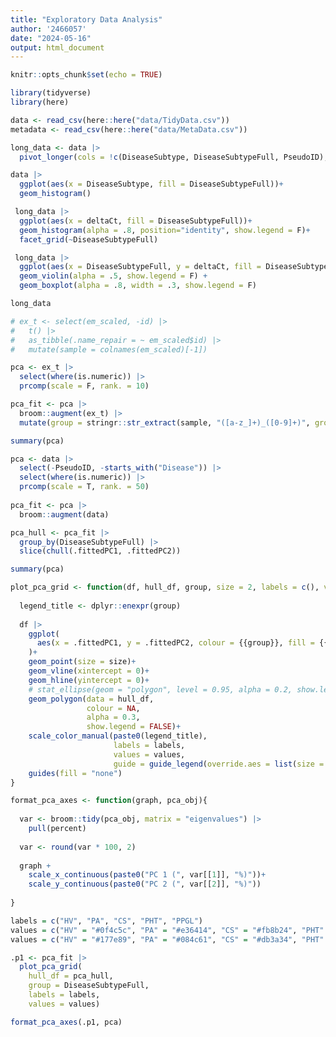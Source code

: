 ```yaml
---
title: "Exploratory Data Analysis"
author: '2466057'
date: "2024-05-16"
output: html_document
---
```


```r
knitr::opts_chunk$set(echo = TRUE)
```

```r
library(tidyverse)
library(here)
```

```r

data <- read_csv(here::here("data/TidyData.csv"))
metadata <- read_csv(here::here("data/MetaData.csv"))

```

```r

long_data <- data |> 
  pivot_longer(cols = !c(DiseaseSubtype, DiseaseSubtypeFull, PseudoID), names_to = "mRNA", values_to = "deltaCt")

```

```r
data |> 
  ggplot(aes(x = DiseaseSubtype, fill = DiseaseSubtypeFull))+
  geom_histogram()
```

```r

 long_data |> 
  ggplot(aes(x = deltaCt, fill = DiseaseSubtypeFull))+
  geom_histogram(alpha = .8, position="identity", show.legend = F)+
  facet_grid(~DiseaseSubtypeFull)

```

```r

 long_data |> 
  ggplot(aes(x = DiseaseSubtypeFull, y = deltaCt, fill = DiseaseSubtypeFull))+
  geom_violin(alpha = .5, show.legend = F) + 
  geom_boxplot(alpha = .8, width = .3, show.legend = F)

```

```r

long_data

```

```r
# ex_t <- select(em_scaled, -id) |> 
#   t() |> 
#   as_tibble(.name_repair = ~ em_scaled$id) |> 
#   mutate(sample = colnames(em_scaled)[-1])
```


```r
pca <- ex_t |> 
  select(where(is.numeric)) |> 
  prcomp(scale = F, rank. = 10)

pca_fit <- pca |> 
  broom::augment(ex_t) |> 
  mutate(group = stringr::str_extract(sample, "([a-z_]+)_([0-9]+)", group = 1))

summary(pca)
```

```r

pca <- data |> 
  select(-PseudoID, -starts_with("Disease")) |> 
  select(where(is.numeric)) |> 
  prcomp(scale = T, rank. = 50)
  
pca_fit <- pca |> 
  broom::augment(data)

pca_hull <- pca_fit |> 
  group_by(DiseaseSubtypeFull) |>  
  slice(chull(.fittedPC1, .fittedPC2))

summary(pca)
```
```r

plot_pca_grid <- function(df, hull_df, group, size = 2, labels = c(), values = c()){
  
  legend_title <- dplyr::enexpr(group)
  
  df |> 
    ggplot(
      aes(x = .fittedPC1, y = .fittedPC2, colour = {{group}}, fill = {{group}})
    )+
    geom_point(size = size)+
    geom_vline(xintercept = 0)+
    geom_hline(yintercept = 0)+
    # stat_ellipse(geom = "polygon", level = 0.95, alpha = 0.2, show.legend = F)+
    geom_polygon(data = hull_df,
                 colour = NA, 
                 alpha = 0.3,
                 show.legend = FALSE)+
    scale_color_manual(paste0(legend_title), 
                       labels = labels,
                       values = values, 
                       guide = guide_legend(override.aes = list(size = 5, shape = 15, alpha = 1)))+
    guides(fill = "none")
}

format_pca_axes <- function(graph, pca_obj){
  
  var <- broom::tidy(pca_obj, matrix = "eigenvalues") |> 
    pull(percent)
  
  var <- round(var * 100, 2)
  
  graph +
    scale_x_continuous(paste0("PC 1 (", var[[1]], "%)"))+
    scale_y_continuous(paste0("PC 2 (", var[[2]], "%)"))
  
}

```

```r

labels = c("HV", "PA", "CS", "PHT", "PPGL")
values = c("HV" = "#0f4c5c", "PA" = "#e36414", "CS" = "#fb8b24", "PHT" = "#9a031e", "PPGL" = "#5f0f40")
values = c("HV" = "#177e89", "PA" = "#084c61", "CS" = "#db3a34", "PHT" = "#ffc857", "PPGL" = "#323031")

.p1 <- pca_fit |>
  plot_pca_grid(
    hull_df = pca_hull,  
    group = DiseaseSubtypeFull, 
    labels = labels, 
    values = values)

format_pca_axes(.p1, pca)

```


